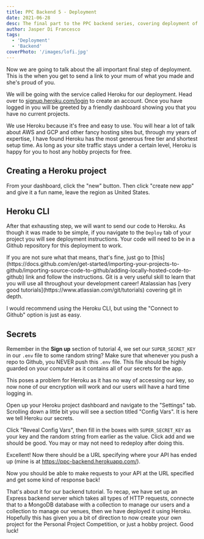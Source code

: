 ```yaml
---
title: PPC Backend 5 - Deployment
date: 2021-06-28
desc: The final part to the PPC backend series, covering deployment of the API.
author: Jasper Di Francesco
tags:
  - 'Deployment'
  - 'Backend'
coverPhoto: '/images/lofi.jpg'
---
```


Now we are going to talk about the all important final step of deployment. This is the when you get to send a link to your mum of what you made and she's proud of you.

We will be going with the service called Heroku for our deployment. Head over to [signup.heroku.com/login](https://signup.heroku.com/login) to create an account. Once you have logged in you will be greeted by a friendly dashboard showing you that you have no current projects.

We use Heroku because it's free and easy to use. You will hear a lot of talk about AWS and GCP and other fancy hosting sites but, through my years of expertise, I have found Heroku has the most generous free tier and shortest setup time. As long as your site traffic stays under a certain level, Heroku is happy for you to host any hobby projects for free.

## Creating a Heroku project

From your dashboard, click the "new" button. Then click "create new app" and give it a fun name, leave the region as United States.

## Heroku CLI

After that exhausting step, we will want to send our code to Heroku. As though it was made to be simple, if you navigate to the `Deploy` tab of your project you will see deployment instructions. Your code will need to be in a Github repository for this deployment to work.

<Callout type="note">
  If you are not sure what that means, that's fine, just go to
  [this](https://docs.github.com/en/get-started/importing-your-projects-to-github/importing-source-code-to-github/adding-locally-hosted-code-to-github)
  link and follow the instructions. Git is a very useful skill to learn that you
  will use all throughout your development career! Atalassian has [very good
  tutorials](https://www.atlassian.com/git/tutorials) covering git in depth.
</Callout>

I would recommend using the Heroku CLI, but using the "Connect to Github" option is just as easy.

## Secrets

Remember in the **Sign up** section of tutorial 4, we set our `SUPER_SECRET_KEY` in our `.env` file to some random string? Make sure that whenever you push a repo to Github, you NEVER push this `.env` file. This file should be highly guarded on your computer as it contains all of our secrets for the app.

This poses a problem for Heroku as it has no way of accessing our key, so now none of our encryption will work and our users will have a hard time logging in.

Open up your Heroku project dashboard and navigate to the "Settings" tab. Scrolling down a little bit you will see a section titled "Config Vars". It is here we tell Heroku our secrets.

Click "Reveal Config Vars", then fill in the boxes with `SUPER_SECRET_KEY` as your key and the random string from earlier as the value. Click add and we should be good. You may or may not need to redeploy after doing this.

Excellent! Now there should be a URL specifying where your API has ended up (mine is at https://ppc-backend.herokuapp.com/).

Now you should be able to make requests to your API at the URL specified and get some kind of response back!

That's about it for our backend tutorial. To recap, we have set up an Express backend server which takes all types of HTTP requests, connecte that to a MongoDB database with a collection to manage our users and a collection to manage our venues, then we have deployed it using Heroku. Hopefully this has given you a bit of direction to now create your own project for the Personal Project Competition, or just a hobby project. Good luck!
